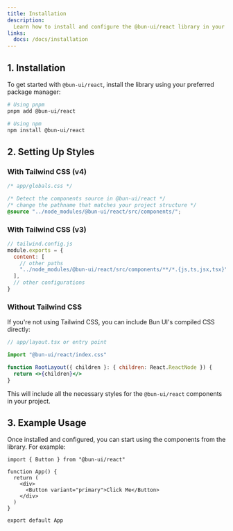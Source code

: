 ```yaml
---
title: Installation
description:
  Learn how to install and configure the @bun-ui/react library in your project.
links:
  docs: /docs/installation
---
```


## 1. Installation

To get started with `@bun-ui/react`, install the library using your preferred
package manager:

```bash
# Using pnpm
pnpm add @bun-ui/react

# Using npm
npm install @bun-ui/react
```

## 2. Setting Up Styles

### With Tailwind CSS (v4)

```css
/* app/globals.css */

/* Detect the components source in @bun-ui/react */
/* change the pathname that matches your project structure */
@source "../node_modules/@bun-ui/react/src/components/";
```

### With Tailwind CSS (v3)

```js
// tailwind.config.js
module.exports = {
  content: [
    // other paths
    "../node_modules/@bun-ui/react/src/components/**/*.{js,ts,jsx,tsx}",
  ],
  // other configurations
}
```

### Without Tailwind CSS

If you're not using Tailwind CSS, you can include Bun UI's compiled CSS
directly:

```jsx
// app/layout.tsx or entry point

import "@bun-ui/react/index.css"

function RootLayout({ children }: { children: React.ReactNode }) {
  return <>{children}</>
}
```

This will include all the necessary styles for the `@bun-ui/react` components in
your project.

## 3. Example Usage

Once installed and configured, you can start using the components from the
library. For example:

```tsx
import { Button } from "@bun-ui/react"

function App() {
  return (
    <div>
      <Button variant="primary">Click Me</Button>
    </div>
  )
}

export default App
```
